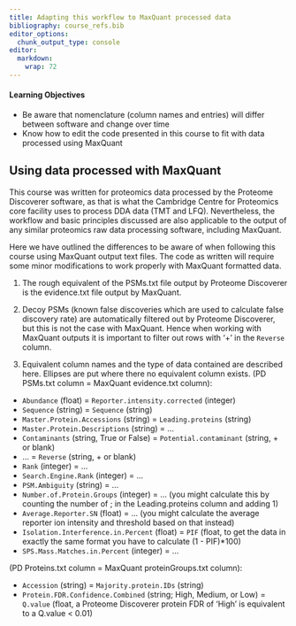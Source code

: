 ```yaml
---
title: Adapting this workflow to MaxQuant processed data 
bibliography: course_refs.bib
editor_options: 
  chunk_output_type: console
editor: 
  markdown: 
    wrap: 72
---
```


::: callout-tip
#### Learning Objectives

-   Be aware that nomenclature (column names and entries) will differ between 
software and change over time
-   Know how to edit the code presented in this course to fit with data processed 
using MaxQuant
:::

## Using data processed with MaxQuant

This course was written for proteomics data processed by the Proteome Discoverer
software, as that is what the Cambridge Centre for Proteomics core facility uses 
to process DDA data (TMT and LFQ). Nevertheless, the workflow and basic principles
discussed are also applicable to the output of any similar proteomics raw data 
processing software, including MaxQuant.

Here we have outlined the differences to be aware of when following this course 
using MaxQuant output text files. The code as written will require some minor 
modifications to work properly with MaxQuant formatted data.

1. The rough equivalent of the PSMs.txt file output by Proteome Discoverer is 
the evidence.txt file output by MaxQuant.

2. Decoy PSMs (known false discoveries which are used to calculate false discovery
rate) are automatically filtered out by Proteome Discoverer, but this is not the 
case with MaxQuant. Hence when working with MaxQuant outputs it is important to
filter out rows with '+' in the `Reverse` column.

3. Equivalent column names and the type of data contained are described here. 
Ellipses are put where there no equivalent column exists. 
(PD PSMs.txt column = MaxQuant evidence.txt column):

* `Abundance` (float) = `Reporter.intensity.corrected` (integer)
* `Sequence` (string) = `Sequence` (string)
* `Master.Protein.Accessions` (string) = `Leading.proteins` (string)
* `Master.Protein.Descriptions` (string) = ...
* `Contaminants` (string, True or False) = `Potential.contaminant` (string, + or blank)
* ... = `Reverse` (string, + or blank)
* `Rank` (integer) = ...
* `Search.Engine.Rank` (integer) = ...
* `PSM.Ambiguity` (string) = ...
* `Number.of.Protein.Groups` (integer) = ... (you might calculate this by counting the number of ; in the Leading.proteins column and adding 1)
* `Average.Reporter.SN` (float) = ... (you might calculate the average reporter ion intensity and threshold based on that instead)
* `Isolation.Interference.in.Percent` (float) = `PIF` (float, to get the data in exactly the same format you have to calculate (1 - PIF)*100)
* `SPS.Mass.Matches.in.Percent` (integer) = ...

(PD Proteins.txt column = MaxQuant proteinGroups.txt column):

* `Accession` (string) = `Majority.protein.IDs` (string)
* `Protein.FDR.Confidence.Combined` (string; High, Medium, or Low) = `Q.value` (float, a Proteome Discoverer protein FDR of 'High' is equivalent to a Q.value < 0.01)

